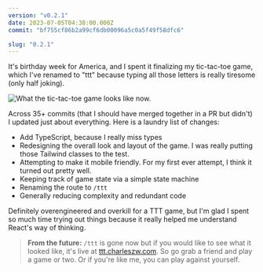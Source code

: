 ```yaml
---
version: "v0.2.1"
date: 2023-07-05T04:38:00.000Z
commit: "bf755cf86b2a99cf6db00096a5c0a5f49f58dfc6"

slug: "0.2.1"
---
```


It's birthday week for America, and I spent it finalizing my tic-tac-toe game, which I've renamed to "ttt" because typing all those letters is really tiresome (only half joking).

![What the tic-tac-toe game looks like now.](./ttt.jpeg)

Across 35+ commits (that I should have merged together in a PR but didn't) I updated just about everything. Here is a laundry list of changes:

- Add TypeScript, because I really miss types
- Redesigning the overall look and layout of the game. I was really putting those Tailwind classes to the test.
- Attempting to make it mobile friendly. For my first ever attempt, I think it turned out pretty well.
- Keeping track of game state via a simple state machine
- Renaming the route to `/ttt`
- Generally reducing complexity and redundant code

Definitely overengineered and overkill for a TTT game, but I'm glad I spent so much time trying out things because it really helped me understand React's way of thinking.

> **From the future:** `/ttt` is gone now but if you would like to see what it looked like, it's live at [ttt.charleszw.com](https://ttt.charleszw.com). So go grab a friend and play a game or two. Or if you're like me, you can play against yourself.
